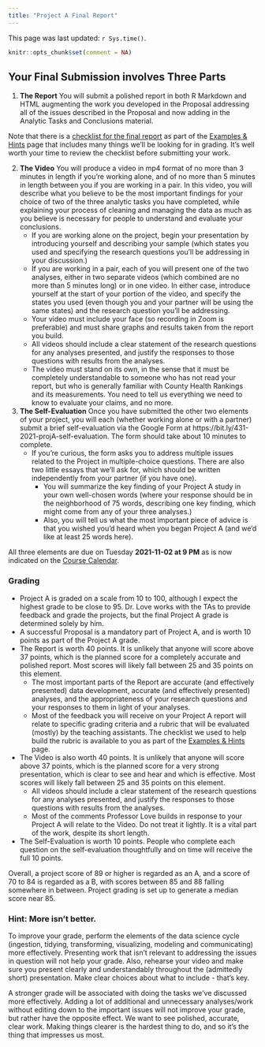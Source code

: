 ```yaml
---
title: "Project A Final Report"
---
```


This page was last updated: `r Sys.time()`.

```r
knitr::opts_chunk$set(comment = NA)
```

## Your Final Submission involves Three Parts

1. **The Report** You will submit a polished report in both R Markdown and HTML augmenting the work you developed in the Proposal addressing all of the issues described in the Proposal and now adding in the Analytic Tasks and Conclusions material.

Note that there is a [checklist for the final report](check_final.html) as part of the [Examples & Hints](check_final.html) page that includes many things we'll be looking for in grading. It's well worth your time to review the checklist before submitting your work.

2. **The Video** You will produce a video in mp4 format of no more than 3 minutes in length if you're working alone, and of no more than 5 minutes in length between you if you are working in a pair. In this video, you will describe what you believe to be the most important findings for your choice of two of the three analytic tasks you have completed, while explaining your process of cleaning and managing the data as much as you believe is necessary for people to understand and evaluate your conclusions.
    - If you are working alone on the project, begin your presentation by introducing yourself and describing your sample (which states you used and specifying the research questions you'll be addressing in your discussion.)
    - If you are working in a pair, each of you will present one of the two analyses, either in two separate videos (which combined are no more than 5 minutes long) or in one video. In either case, introduce yourself at the start of your portion of the video, and specify the states you used (even though you and your partner will be using the same states) and the research question you'll be addressing.
    - Your video must include your face (so recording in Zoom is preferable) and must share graphs and results taken from the report you build.
    - All videos should include a clear statement of the research questions for any analyses presented, and justify the responses to those questions with results from the analyses.
    - The video must stand on its own, in the sense that it must be completely understandable to someone who has not read your report, but who is generally familiar with County Health Rankings and its measurements. You need to tell us everything we need to know to evaluate your claims, and no more.

3. **The Self-Evaluation** Once you have submitted the other two elements of your project, you will each (whether working alone or with a partner) submit a brief self-evaluation via the Google Form at https://bit.ly/431-2021-projA-self-evaluation. The form should take about 10 minutes to complete.
    - If you're curious, the form asks you to address multiple issues related to the Project in multiple-choice questions. There are also two little essays that we'll ask for, which should be written independently from your partner (if you have one).
        - You will summarize the key finding of your Project A study in your own well-chosen words (where your response should be in the neighborhood of 75 words, describing one key finding, which might come from any of your three analyses.) 
        - Also, you will tell us what the most important piece of advice is that you wished you'd heard when you began Project A (and we'd like at least 25 words here).

All three elements are due on Tuesday **2021-11-02 at 9 PM** as is now indicated on the [Course Calendar](https://thomaselove.github.io/431/calendar.html). 

### Grading

- Project A is graded on a scale from 10 to 100, although I expect the highest grade to be close to 95. Dr. Love works with the TAs to provide feedback and grade the projects, but the final Project A grade is determined solely by him.
- A successful Proposal is a mandatory part of Project A, and is worth 10 points as part of the Project A grade. 
- The Report is worth 40 points. It is unlikely that anyone will score above 37 points, which is the planned score for a completely accurate and polished report. Most scores will likely fall between 25 and 35 points on this element.
    - The most important parts of the Report are accurate (and effectively presented) data development, accurate (and effectively presented) analyses, and the appropriateness of your research questions and your responses to them in light of your analyses.
    - Most of the feedback you will receive on your Project A report will relate to specific grading criteria and a rubric that will be evaluated (mostly) by the teaching assistants. The checklist we used to help build the rubric is available to you as part of the [Examples & Hints](check_final.html) page.
- The Video is also worth 40 points. It is unlikely that anyone will score above 37 points, which is the planned score for a very strong presentation, which is clear to see and hear and which is effective. Most scores will likely fall between 25 and 35 points on this element.
    - All videos should include a clear statement of the research questions for any analyses presented, and justify the responses to those questions with results from the analyses.
    - Most of the comments Professor Love builds in response to your Project A will relate to the Video. Do not treat it lightly. It is a vital part of the work, despite its short length.
- The Self-Evaluation is worth 10 points. People who complete each question on the self-evaluation thoughtfully and on time will receive the full 10 points.

Overall, a project score of 89 or higher is regarded as an A, and a score of 70 to 84 is regarded as a B, with scores between 85 and 88 falling somewhere in between. Project grading is set up to generate a median score near 85.

### Hint: More isn't better.

To improve your grade, perform the elements of the data science cycle (ingestion, tidying, transforming, visualizing, modeling and communicating) more effectively. Presenting work that isn't relevant to addressing the issues in question will not help your grade. Also, rehearse your video and make sure you present clearly and understandably throughout the (admittedly short) presentation. Make clear choices about what to include - that's key.

A stronger grade will be associated with doing the tasks we've discussed more effectively. Adding a lot of additional and unnecessary analyses/work without editing down to the important issues will not improve your grade, but rather have the opposite effect. We want to see polished, accurate, clear work. Making things clearer is the hardest thing to do, and so it's the thing that impresses us most. 

